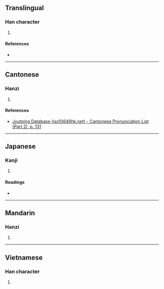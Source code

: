 {{character info/new}}
==Translingual==

===Han character===
{{Han char|rn=75|rad=木|as=11|sn=15|four=|canj=DUOG|ids=⿰木崔}}

# {{defn|Han|sort=木11}}

====References====
* {{Han ref|kx=0547.140|dkj=15371|dj=0935.120|hdz=21280.040|uh=69EF|ud=27119}}

----

==Cantonese==

===Hanzi===
{{yue-hanzi|jyut=[[ceoi4]]|y=cheui4}}

# {{defn|lang=yue|sort=木11}}

====References====
* [http://www.iso10646hk.net/jp/document/download.jsp Jyutping Database (iso10646hk.net) - Cantonese Pronunciation List (Part 2), p. 131]

----

==Japanese==

===Kanji===
{{ja-kanji|grade=|rs=木11}}

# {{defn|lang=ja|sort=木11}}

====Readings====
* {{ja-readings|on=[[さい]] (sai), [[せ]] (se)|kun=[[つむ]] (tsumu)}}

----

==Mandarin==

===Hanzi===
{{cmn-hanzi|pin=[[cuī]] ([[cui1]])|wg=ts'ui<sup>1</sup>}}

# {{defn|lang=cmn|sort=木11}}

----

==Vietnamese==

===Han character===
{{vi-readings|rs=木11| hanviet = chuôi}}

# {{defn|lang=vi|sort=木11}}